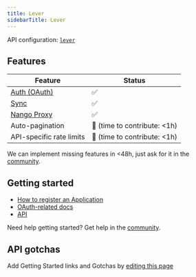 ```yaml
---
title: Lever
sidebarTitle: Lever
---
```


API configuration: [`lever`](https://nango.dev/providers.yaml)

## Features

| Feature                                                                          | Status                          |
| -------------------------------------------------------------------------------- | ------------------------------- |
| [Auth (OAuth)](/guides/oauth)                                                      | ✅                              |
| [Sync](/guides/sync)                                                              | ✅                              |
| [Nango Proxy](/guides/proxy)                          | ✅   |
| Auto-pagination                     | 🚫 (time to contribute: &lt;1h) |
| API-specific rate limits | 🚫 (time to contribute: &lt;1h) |

<Tip>We can implement missing features in &lt;48h, just ask for it in the [community](https://nango.dev/slack).</Tip>
## Getting started

-   [How to register an Application](https://hire.lever.co/developer/oauth#getting-set-up-with-oauth)
-   [OAuth-related docs](https://hire.lever.co/developer/oauth#oauth-at-a-high-level)
-   [API](https://hire.lever.co/developer/documentation#lever-api-reference)

<Tip>Need help getting started? Get help in the [community](https://nango.dev/slack).</Tip>

## API gotchas

<Note>Add Getting Started links and Gotchas by [editing this page](https://github.com/nangohq/nango/tree/master/docs-v2/integrations/all/lever.mdx)</Note>
